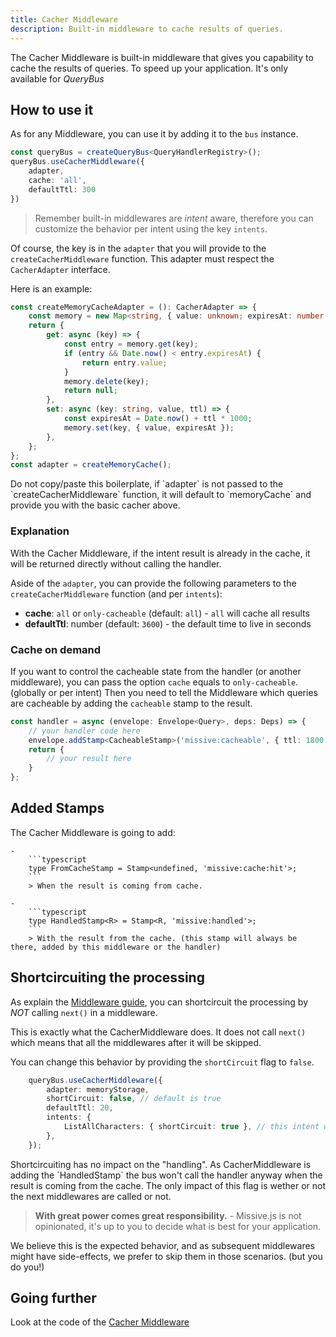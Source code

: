 ```yaml
---
title: Cacher Middleware
description: Built-in middleware to cache results of queries.
---
```



The Cacher Middleware is built-in middleware that gives you capability to cache the results of queries. To speed up your application.
It's only available for _QueryBus_

## How to use it

As for any Middleware, you can use it by adding it to the `bus` instance.

```typescript
const queryBus = createQueryBus<QueryHandlerRegistry>();
queryBus.useCacherMiddleware({
    adapter,
    cache: 'all',
    defaultTtl: 300
})
```

> Remember built-in middlewares are _intent_ aware, therefore you can customize the behavior per intent using the key `intents`.

Of course, the key is in the `adapter` that you will provide to the `createCacherMiddleware` function. 
This adapter must respect the `CacherAdapter` interface.

Here is an example: 

```typescript
const createMemoryCacheAdapter = (): CacherAdapter => {
    const memory = new Map<string, { value: unknown; expiresAt: number }>();
    return {
        get: async (key) => {
            const entry = memory.get(key);
            if (entry && Date.now() < entry.expiresAt) {
                return entry.value;
            }
            memory.delete(key);
            return null;
        },
        set: async (key: string, value, ttl) => {
            const expiresAt = Date.now() + ttl * 1000;
            memory.set(key, { value, expiresAt });
        },
    };
};
const adapter = createMemoryCache();
```
<Aside title="We got you cover!" type="tip">
Do not copy/paste this boilerplate, if `adapter` is not passed to the `createCacherMiddleware` function,
it will default to `memoryCache` and provide you with the basic cacher above.
</Aside>

### Explanation

With the Cacher Middleware, if the intent result is already in the cache, it will be returned directly without
calling the handler.

Aside of the `adapter`, you can provide the following parameters to the `createCacherMiddleware` function (and per `intents`):
- **cache**: `all` or `only-cacheable` (default: `all`) - `all` will cache all results
- **defaultTtl**: number (default: `3600`) - the default time to live in seconds

### Cache on demand

If you want to control the cacheable state from the handler (or another middleware), you can pass the option `cache` equals to `only-cacheable`. (globally or per intent)
Then you need to tell the Middleware which queries are cacheable by adding the `cacheable` stamp to the result. 

```typescript
const handler = async (envelope: Envelope<Query>, deps: Deps) => {
    // your handler code here
    envelope.addStamp<CacheableStamp>('missive:cacheable', { ttl: 1800 });
    return {
        // your result here
    }
};
```

## Added Stamps 

The Cacher Middleware is going to add:

    -     
        ```typescript
        type FromCacheStamp = Stamp<undefined, 'missive:cache:hit'>;
        ```
        > When the result is coming from cache.

    -    
        ```typescript
        type HandledStamp<R> = Stamp<R, 'missive:handled'>;
        ```
        > With the result from the cache. (this stamp will always be there, added by this middleware or the handler)


## Shortcircuiting the processing

As explain the [Middleware guide](/missive.js/guides/middlewares#breaking-the-chain-of-middlewares), you can shortcircuit the processing by _NOT_ calling `next()` in a middleware.

This is exactly what the CacherMiddleware does. It does not call `next()` which means that all the middlewares after it will be skipped. 

You can change this behavior by providing the `shortCircuit` flag to `false`.

```typescript
    queryBus.useCacherMiddleware({
        adapter: memoryStorage,
        shortCircuit: false, // default is true
        defaultTtl: 20,
        intents: {
            ListAllCharacters: { shortCircuit: true }, // this intent will skip all the middlewares after Cacher
        },
    });
```

<Aside title="Handling won't happen twice!" type="note">
Shortcircuiting has no impact on the "handling". As CacherMiddleware is adding the `HandledStamp` the bus won't call the handler anyway when the result is coming from the cache.
The only impact of this flag is wether or not the next middlewares are called or not.
</Aside>

> **With great power comes great responsibility.** - Missive.js is not opinionated, it's up to you to decide what is best for your application.

<Aside title="Why do we default to `shortCircuit: true`" type="tip">
We believe this is the expected behavior, and as subsequent middlewares might have side-effects, we prefer to skip them in those scenarios. (but you do you!)
</Aside>

## Going further

<div class='flex flex-row'>
    <span className='pr-2'>Look at the code of the </span>
    <a href="https://github.com/Missive-js/missive.js/tree/main/libs/missive.js/src/middlewares/cacher-middleware.ts" class="contents" target="_blank"><Icon name="github" class="mr-2"/>Cacher Middleware</a>
</div>
